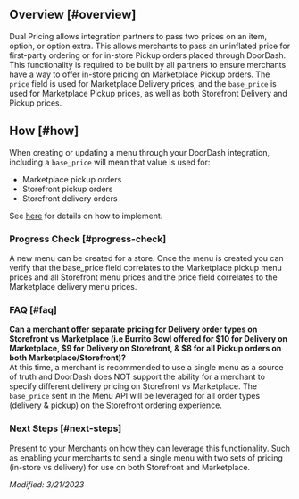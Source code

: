 ## Overview [#overview]

Dual Pricing allows integration partners to pass two prices on an item, option, or option extra. This allows merchants to pass an uninflated price for first-party ordering or for in-store Pickup orders placed through DoorDash. This functionality is required to be built by all partners to ensure merchants have a way to offer in-store pricing on Marketplace Pickup orders. The `price` field is used for Marketplace Delivery prices, and the `base_price` is used for Marketplace Pickup prices, as well as both Storefront Delivery and Pickup prices.

## How [#how]

When creating or updating a menu through your DoorDash integration, including a `base_price` will mean that value is used for:

* Marketplace pickup orders
* Storefront pickup orders
* Storefront delivery orders

See [here](https://developer.doordash.com/en-US/api/marketplace#tag/Menu-Endpoints/operation/menuCreate) for details on how to implement.

### Progress Check [#progress-check]

A new menu can be created for a store. Once the menu is created you can verify that the base\_price field correlates to the Marketplace pickup menu prices and all Storefront menu prices and the price field correlates to the Marketplace delivery menu prices.

### FAQ [#faq]

**Can a merchant offer separate pricing for Delivery order types on Storefront vs Marketplace (i.e Burrito Bowl offered for $10 for Delivery on Marketplace, $9 for Delivery on Storefront, & $8 for all Pickup orders on both Marketplace/Storefront)?**  
At this time, a merchant is recommended to use a single menu as a source of truth and DoorDash does NOT support the ability for a merchant to specify different delivery pricing on Storefront vs Marketplace. The `base_price` sent in the Menu API will be leveraged for all order types (delivery & pickup) on the Storefront ordering experience.

### Next Steps [#next-steps]

Present to your Merchants on how they can leverage this functionality. Such as enabling your merchants to send a single menu with two sets of pricing (in-store vs delivery) for use on both Storefront and Marketplace.

*Modified: 3/21/2023*


